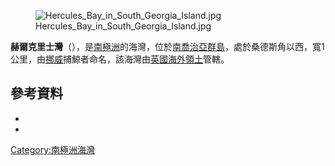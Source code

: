 [[Image:Hercules_Bay_in_South_Georgia_Island.jpg|right]]

{{coord|54|7|S|36|40|W|source:GNIS|display=title}}

'''赫爾克里士灣'''（{{lang-en|Hercules Bay}}），是[[南極洲|南極洲]]的海灣，位於[[南喬治亞群島|南喬治亞群島]]，處於桑德斯角以西，寬1公里，由[[挪威|挪威]]捕鯨者命名，該海灣由[[英國海外領土|英國海外領土]]管轄。

==參考資料==
*{{cite gnis | type = antarid | id = 6679| name = Hercules Bay | accessdate = 2012-06-14}}
*{{usgs-gazetteer|id=6679}}

{{Antarctica-geo-stub}}
[[Category:南極洲海灣|Category:南極洲海灣]]